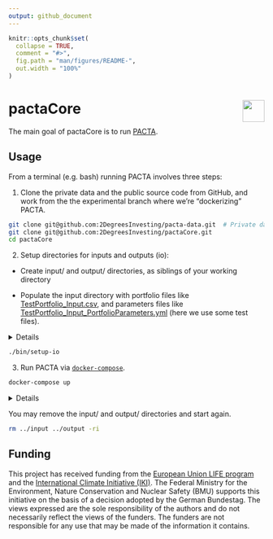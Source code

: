 ```yaml
---
output: github_document
---
```


<!-- README.md is generated from README.Rmd. Please edit that file -->

```r
knitr::opts_chunk$set(
  collapse = TRUE,
  comment = "#>",
  fig.path = "man/figures/README-",
  out.width = "100%"
)
```

# pactaCore <a href='https://github.com/2DegreesInvesting/pactaCore'><img src='https://imgur.com/A5ASZPE.png' align='right' height='43' /></a>

<!-- badges: start -->
<!-- badges: end -->

The main goal of pactaCore is to run
[PACTA](https://2degrees-investing.org/resource/pacta/).

## Usage

From a terminal (e.g. bash) running PACTA involves three steps:

1. Clone the private data and the public source code from GitHub, and work from the
the experimental branch where we're "dockerizing" PACTA.
  
```bash
git clone git@github.com:2DegreesInvesting/pacta-data.git  # Private data!
git clone git@github.com:2DegreesInvesting/pactaCore.git
cd pactaCore
```

2. Setup  directories for inputs and outputs (io):

* Create input/ and output/ directories, as siblings of your working directory

* Populate the input directory with portfolio files like
[TestPortfolio_Input.csv](https://github.com/2DegreesInvesting/pactaCore/blob/master/working_dir/20_Raw_Inputs/TestPortfolio_Input.csv),
and parameters files like
[TestPortfolio_Input_PortfolioParameters.yml](https://github.com/2DegreesInvesting/pactaCore/blob/master/working_dir/10_Parameter_File/TestPortfolio_Input_PortfolioParameters.yml)
(here we use some test files).

<details> 

* Each corresponding `<pair-name>` the portolio and parameter files must be named `<pair-name>_Input.csv` and `<pair-name>_Input_PortfolioParameters.yml`,
respectively. For example:
  * This pair of files is valid: `a_Input.csv` and
  `a_Input_PortfolioParameters.yml`
  * This pair of files is invalid: `a_Input.csv` and
  `b_Input_PortfolioParameters.yml`

* In the parameter file, `portfolio_name_in` and `investor_name_in` can be
whatever you like, it will populate the output files with columns
`portfolio_name` and `investor_name` with the values provided.

```bash
cat working_dir/10_Parameter_File/TestPortfolio_Input_PortfolioParameters.yml
```


```r
fs::dir_ls("working_dir/40_Results/")
```


</details> 

```bash
./bin/setup-io
```

3. Run PACTA via [`docker-compose`](https://docs.docker.com/compose/install/).

```bash
docker-compose up
```

<details>

You may interact with the PACTA container with:

```bash
docker-compose run app bash
```

These are the files used to create the Docker image and run the container:

```bash
cat Dockerfile
```

```bash
cat docker-compose.yml
```

```bash
cat docker-compose.override.yml
```

</details>

You may remove the input/ and output/ directories and start again.

```bash
rm ../input ../output -ri
```

## Funding

This project has received funding from the [European Union LIFE
program](https://wayback.archive-it.org/12090/20210412123959/https://ec.europa.eu/easme/en/) and the [International Climate
Initiative
(IKI)](https://www.international-climate-initiative.com/en/details/project/measuring-paris-agreement-alignment-and-financial-risk-in-financial-markets-18_I_351-2982).
The Federal Ministry for the Environment, Nature Conservation and Nuclear Safety
(BMU) supports this initiative on the basis of a decision adopted by the German
Bundestag. The views expressed are the sole responsibility of the authors and do
not necessarily reflect the views of the funders. The funders are not
responsible for any use that may be made of the information it contains.
